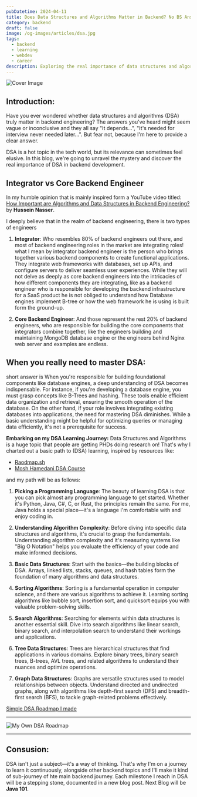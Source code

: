 ```yaml
---
pubDatetime: 2024-04-11
title: Does Data Structures and Algorithms Matter in Backend? No BS Answer!
category: backend
draft: false
image: /og-images/articles/dsa.jpg
tags:
  - backend
  - learning
  - webdev
  - career
description: Exploring the real importance of data structures and algorithms in backend engineering—beyond just interviews. 🚀
---
```


![Cover Image](/og-images/articles/dsa.jpg)

## Introduction: 
Have you ever wondered whether data structures and algorithms (DSA) truly matter in backend engineering? The answers you've heard might seem vague or inconclusive and they all say "It depends...", "It's needed for interview never needed later...". But fear not, because I'm here to provide a clear answer.

DSA is a hot topic in the tech world, but its relevance can sometimes feel elusive. In this blog, we're going to unravel the mystery and discover the real importance of DSA in backend development.

## Integrator vs Core Backend Engineer

In my humble opinion that is mainly inspired form a YouTube video titled: [How Important are Algorithms and Data Structures in Backend Engineering?](https://www.youtube.com/watch?v=pG_twkFN6iE&t=17s&pp=ygUcZG8gdSBuZWVkIGRzYSBodXNzZWluIG5hc3Nlcg%3D%3D) by **Hussein Nasser**.

I deeply believe that in the realm of backend engineering, there is two types of engineers

1. **Integrator**: Who resembles 80% of backend engineers out there, and most of backend engineering roles in the market are integrating roles! what I mean by integrator backend engineer is the person who brings together various backend components to create functional applications. They integrate web frameworks with databases, set up APIs, and configure servers to deliver seamless user experiences. While they will not delve as deeply as core backend engineers into the intricacies of how different components they are integrating, like as a backend engineer who is responsible for developing the backend infrastructure for a SaaS product he is not obliged to understand how Database engines implement B-tree or how the web framework he is using is built form the ground-up.

2. **Core Backend Engineer**: And those represent the rest 20% of backend engineers, who are responsible for building the core components that integrators combine together, like the engineers building and maintaining MongoDB database engine or the engineers behind Nginx web server and examples are endless.


## When you really need to master DSA:

short answer is When you're responsible for building foundational components like database engines, a deep understanding of DSA becomes indispensable. 
For instance, if you're developing a database engine, you must grasp concepts like B-Trees and hashing. These tools enable efficient data organization and retrieval, ensuring the smooth operation of the database.
On the other hand, if your role involves integrating existing databases into applications, the need for mastering DSA diminishes. While a basic understanding might be helpful for optimizing queries or managing data efficiently, it's not a prerequisite for success.

**Embarking on my DSA Learning Journey:**
Data Structures and Algorithms is a huge topic that people are getting PHDs doing research on! That's why I charted out a basic path to (DSA) learning, inspired by resources like:
- [Raodmap.sh](https://roadmap.sh/datastructures-and-algorithms)
- [Mosh Hamedani DSA Course](https://codewithmosh.com/p/data-structures-algorithms)

and my path will be as follows:

1. **Picking a Programming Language**: The beauty of learning DSA is that you can pick almost any programming language to get started. Whether it's Python, Java, C#, C, or Rust, the principles remain the same. For me, Java holds a special place—it's a language I'm comfortable with and enjoy coding in.

2. **Understanding Algorithm Complexity**: Before diving into specific data structures and algorithms, it's crucial to grasp the fundamentals. Understanding algorithm complexity and it's measuring systems like "Big O Notation" helps you evaluate the efficiency of your code and make informed decisions.

3. **Basic Data Structures**: Start with the basics—the building blocks of DSA. Arrays, linked lists, stacks, queues, and hash tables form the foundation of many algorithms and data structures.

4. **Sorting Algorithms**: Sorting is a fundamental operation in computer science, and there are various algorithms to achieve it. Learning sorting algorithms like bubble sort, insertion sort, and quicksort equips you with valuable problem-solving skills.

5. **Search Algorithms**: Searching for elements within data structures is another essential skill. Dive into search algorithms like linear search, binary search, and interpolation search to understand their workings and applications.

6. **Tree Data Structures**: Trees are hierarchical structures that find applications in various domains. Explore binary trees, binary search trees, B-trees, AVL trees, and related algorithms to understand their nuances and optimize operations.

7. **Graph Data Structures**: Graphs are versatile structures used to model relationships between objects. Understand directed and undirected graphs, along with algorithms like depth-first search (DFS) and breadth-first search (BFS), to tackle graph-related problems effectively.

[Simple DSA Roadmap I made](https://roadmap.sh/r?id=66229e9380911d3b695736f2)

---

![My Own DSA Roadmap](https://dev-to-uploads.s3.amazonaws.com/uploads/articles/fd4t32phrvwcjy4f8wov.png)

---

## Consusion: 

DSA isn't just a subject—it's a way of thinking. That's why I'm on a journey to learn it continuously, alongside other backend topics and I'll make it kind of sub-journey of hte  main backend journey. Each milestone I reach in DSA will be a stepping stone, documented in a new blog post. Next Blog will be **Java 101**.